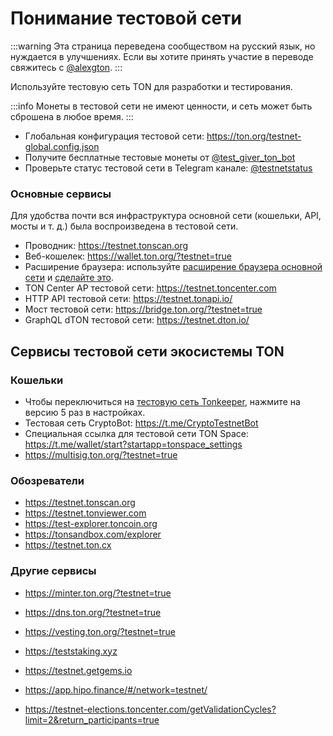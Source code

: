 # Понимание тестовой сети

:::warning
Эта страница переведена сообществом на русский язык, но нуждается в улучшениях. Если вы хотите принять участие в переводе свяжитесь с [@alexgton](https://t.me/alexgton).
:::

Используйте тестовую сеть TON для разработки и тестирования.

:::info
Монеты в тестовой сети не имеют ценности, и сеть может быть сброшена в любое время.
:::

- Глобальная конфигурация тестовой сети: https://ton.org/testnet-global.config.json
- Получите бесплатные тестовые монеты от [@test_giver_ton_bot](https://t.me/testgiver_ton_bot)
- Проверьте статус тестовой сети в Telegram канале: [@testnetstatus](https://t.me/testnetstatus)

### Основные сервисы

Для удобства почти вся инфраструктура основной сети (кошельки, API, мосты и т. д.) была воспроизведена в тестовой сети.

- Проводник: https://testnet.tonscan.org
- Веб-кошелек: https://wallet.ton.org/?testnet=true
- Расширение браузера: используйте [расширение браузера основной сети](https://chrome.google.com/webstore/detail/ton-wallet/nphplpgoakhhjchkkhmiggakijnkhfnd) и [сделайте это](https://github.com/toncenter/ton-wallet#switch-between-mainnettestnet-in-extension).
- TON Center AP тестовой сети: https://testnet.toncenter.com
- HTTP API тестовой сети: https://testnet.tonapi.io/
- Мост тестовой сети: https://bridge.ton.org/?testnet=true
- GraphQL dTON тестовой сети: https://testnet.dton.io/

## Сервисы тестовой сети экосистемы TON

### Кошельки

- Чтобы переключиться на [тестовую сеть Tonkeeper](https://tonkeeper.com/), нажмите на версию 5 раз в настройках.
- Тестовая сеть CryptoBot: https://t.me/CryptoTestnetBot
- Специальная ссылка для тестовой сети TON Space: https://t.me/wallet/start?startapp=tonspace_settings
- https://multisig.ton.org/?testnet=true

### Обозреватели

- https://testnet.tonscan.org
- https://testnet.tonviewer.com
- https://test-explorer.toncoin.org
- https://tonsandbox.com/explorer
- https://testnet.ton.cx

### Другие сервисы

- https://minter.ton.org/?testnet=true

- https://dns.ton.org/?testnet=true

- https://vesting.ton.org/?testnet=true

- https://teststaking.xyz

- https://testnet.getgems.io

- https://app.hipo.finance/#/network=testnet/

- https://testnet-elections.toncenter.com/getValidationCycles?limit=2&return_participants=true


